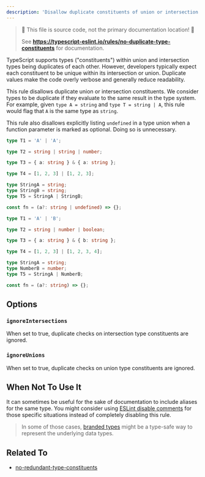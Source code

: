 ```yaml
---
description: 'Disallow duplicate constituents of union or intersection types.'
---
```



> 🛑 This file is source code, not the primary documentation location! 🛑
>
> See **https://typescript-eslint.io/rules/no-duplicate-type-constituents** for documentation.

TypeScript supports types ("constituents") within union and intersection types being duplicates of each other.
However, developers typically expect each constituent to be unique within its intersection or union.
Duplicate values make the code overly verbose and generally reduce readability.

This rule disallows duplicate union or intersection constituents.
We consider types to be duplicate if they evaluate to the same result in the type system.
For example, given `type A = string` and `type T = string | A`, this rule would flag that `A` is the same type as `string`.

This rule also disallows explicitly listing `undefined` in a type union when a function parameter is marked as optional.
Doing so is unnecessary.

<Tabs>
<TabItem value="❌ Incorrect">

```ts
type T1 = 'A' | 'A';

type T2 = string | string | number;

type T3 = { a: string } & { a: string };

type T4 = [1, 2, 3] | [1, 2, 3];

type StringA = string;
type StringB = string;
type T5 = StringA | StringB;

const fn = (a?: string | undefined) => {};
```

</TabItem>
<TabItem value="✅ Correct">

```ts
type T1 = 'A' | 'B';

type T2 = string | number | boolean;

type T3 = { a: string } & { b: string };

type T4 = [1, 2, 3] | [1, 2, 3, 4];

type StringA = string;
type NumberB = number;
type T5 = StringA | NumberB;

const fn = (a?: string) => {};
```

</TabItem>
</Tabs>

## Options

### `ignoreIntersections`

When set to true, duplicate checks on intersection type constituents are ignored.

### `ignoreUnions`

When set to true, duplicate checks on union type constituents are ignored.

## When Not To Use It

It can sometimes be useful for the sake of documentation to include aliases for the same type.
You might consider using [ESLint disable comments](https://eslint.org/docs/latest/use/configure/rules#using-configuration-comments-1) for those specific situations instead of completely disabling this rule.

> In some of those cases, [branded types](https://basarat.gitbook.io/typescript/main-1/nominaltyping#using-interfaces) might be a type-safe way to represent the underlying data types.

## Related To

- [no-redundant-type-constituents](./no-redundant-type-constituents.mdx)
